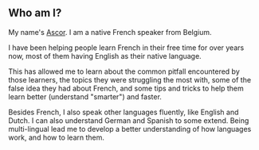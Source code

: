 
## Who am I?

My name's [Ascor](https://github.com/Ascor8522). I am a native French speaker from <Note title={NoteAboutBelgium}>Belgium</Note>.

I have been helping people learn French in their free time for over <YearsTeaching /> years now, most of them having English as their native language.

This has allowed me to learn about the common pitfall encountered by those learners, the topics they were struggling the most with, some of the false idea they had about French, and some tips and tricks to help them learn better (understand "smarter") and faster.

Besides French, I also speak other languages fluently, like English and Dutch. I can also understand German and Spanish to some extend.
Being multi-lingual lead me to develop a better understanding of how languages work, and how to learn them.
